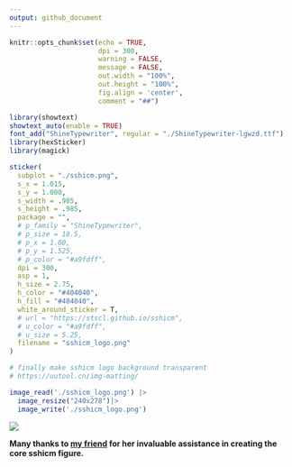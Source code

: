 ```yaml
---
output: github_document
---
```


```r
knitr::opts_chunk$set(echo = TRUE,
                      dpi = 300,
                      warning = FALSE,
                      message = FALSE,
                      out.width = "100%",
                      out.height = "100%",
                      fig.align = 'center',
                      comment = "##")
```

```r
library(showtext)
showtext_auto(enable = TRUE)
font_add("ShineTypewriter", regular = "./ShineTypewriter-lgwzd.ttf")
library(hexSticker)
library(magick)

sticker(
  subplot = "./sshicm.png",
  s_x = 1.015,
  s_y = 1.000,
  s_width = .985,
  s_height = .985,
  package = "",
  # p_family = "ShineTypewriter",
  # p_size = 18.5,
  # p_x = 1.00,
  # p_y = 1.525,
  # p_color = "#a9fdff",
  dpi = 300,
  asp = 1,
  h_size = 2.75,
  h_color = "#404040",
  h_fill = "#404040",
  white_around_sticker = T,
  # url = "https://stscl.github.io/sshicm",
  # u_color = "#a9fdff",
  # u_size = 5.25,
  filename = "sshicm_logo.png"
)

# finally make sshicm logo background transparent
# https://uutool.cn/img-matting/

image_read('./sshicm_logo.png') |> 
  image_resize("240x278")|> 
  image_write('./sshicm_logo.png')
```

![](./sshicm_logo.png)

**Many thanks to [my friend](https://github.com/dflemore) for her invaluable assistance in creating the core sshicm figure.**